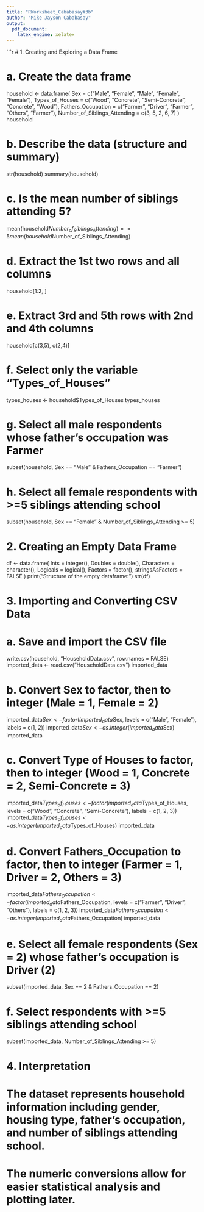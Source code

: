 ```yaml
---
title: "RWorksheet_Cababasay#3b"
author: "Mike Jayson Cababasay"
output:
  pdf_document:
    latex_engine: xelatex
---
```


```r
# 1. Creating and Exploring a Data Frame

# a. Create the data frame
household <- data.frame(
  Sex = c("Male", "Female", "Male", "Female", "Female"),
  Types_of_Houses = c("Wood", "Concrete", "Semi-Concrete", "Concrete", "Wood"),
  Fathers_Occupation = c("Farmer", "Driver", "Farmer", "Others", "Farmer"),
  Number_of_Siblings_Attending = c(3, 5, 2, 6, 7)
)
household

# b. Describe the data (structure and summary)
str(household)
summary(household)

# c. Is the mean number of siblings attending 5?
mean(household$Number_of_Siblings_Attending) == 5
mean(household$Number_of_Siblings_Attending)

# d. Extract the 1st two rows and all columns
household[1:2, ]

# e. Extract 3rd and 5th rows with 2nd and 4th columns
household[c(3,5), c(2,4)]

# f. Select only the variable "Types_of_Houses"
types_houses <- household$Types_of_Houses
types_houses

# g. Select all male respondents whose father's occupation was Farmer
subset(household, Sex == "Male" & Fathers_Occupation == "Farmer")

# h. Select all female respondents with >=5 siblings attending school
subset(household, Sex == "Female" & Number_of_Siblings_Attending >= 5)

# 2. Creating an Empty Data Frame

df <- data.frame(
  Ints = integer(),
  Doubles = double(),
  Characters = character(),
  Logicals = logical(),
  Factors = factor(),
  stringsAsFactors = FALSE
)
print("Structure of the empty dataframe:")
str(df)

# 3. Importing and Converting CSV Data

# a. Save and import the CSV file
write.csv(household, "HouseholdData.csv", row.names = FALSE)
imported_data <- read.csv("HouseholdData.csv")
imported_data

# b. Convert Sex to factor, then to integer (Male = 1, Female = 2)
imported_data$Sex <- factor(imported_data$Sex, levels = c("Male", "Female"), labels = c(1, 2))
imported_data$Sex <- as.integer(imported_data$Sex)
imported_data

# c. Convert Type of Houses to factor, then to integer (Wood = 1, Concrete = 2, Semi-Concrete = 3)
imported_data$Types_of_Houses <- factor(imported_data$Types_of_Houses,
                                        levels = c("Wood", "Concrete", "Semi-Concrete"),
                                        labels = c(1, 2, 3))
imported_data$Types_of_Houses <- as.integer(imported_data$Types_of_Houses)
imported_data

# d. Convert Fathers_Occupation to factor, then to integer (Farmer = 1, Driver = 2, Others = 3)
imported_data$Fathers_Occupation <- factor(imported_data$Fathers_Occupation,
                                           levels = c("Farmer", "Driver", "Others"),
                                           labels = c(1, 2, 3))
imported_data$Fathers_Occupation <- as.integer(imported_data$Fathers_Occupation)
imported_data

# e. Select all female respondents (Sex = 2) whose father's occupation is Driver (2)
subset(imported_data, Sex == 2 & Fathers_Occupation == 2)

# f. Select respondents with >=5 siblings attending school
subset(imported_data, Number_of_Siblings_Attending >= 5)

# 4. Interpretation
# The dataset represents household information including gender, housing type, father's occupation, and number of siblings attending school.
# The numeric conversions allow for easier statistical analysis and plotting later.
